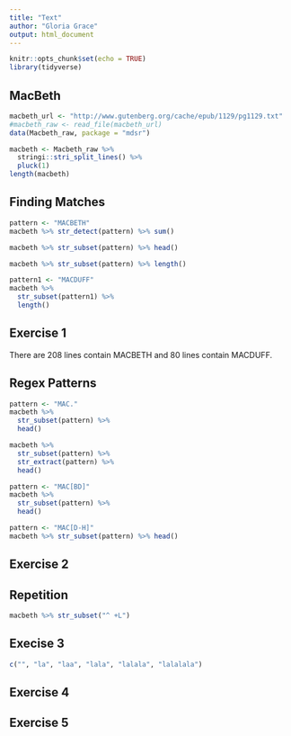 ```yaml
---
title: "Text"
author: "Gloria Grace"
output: html_document
---
```


```r
knitr::opts_chunk$set(echo = TRUE)
library(tidyverse)
```


## MacBeth

```r
macbeth_url <- "http://www.gutenberg.org/cache/epub/1129/pg1129.txt"
#macbeth_raw <- read_file(macbeth_url)
data(Macbeth_raw, package = "mdsr")
```

```r
macbeth <- Macbeth_raw %>% 
  stringi::stri_split_lines() %>%
  pluck(1)
length(macbeth)
```
## Finding Matches

```r
pattern <- "MACBETH"
macbeth %>% str_detect(pattern) %>% sum()
```
```r
macbeth %>% str_subset(pattern) %>% head()

```

```r
macbeth %>% str_subset(pattern) %>% length()

```

```r
pattern1 <- "MACDUFF"
macbeth %>% 
  str_subset(pattern1) %>% 
  length()
```

## Exercise 1

 There are 208 lines contain MACBETH and 80 lines contain MACDUFF.
 
## Regex Patterns

```r
pattern <- "MAC."
macbeth %>% 
  str_subset(pattern) %>% 
  head()
```
```r
macbeth %>% 
  str_subset(pattern) %>% 
  str_extract(pattern) %>% 
  head()
```

```r
pattern <- "MAC[BD]"
macbeth %>% 
  str_subset(pattern) %>% 
  head()
```

```r
pattern <- "MAC[D-H]"
macbeth %>% str_subset(pattern) %>% head()

```

## Exercise 2

## Repetition
```r
macbeth %>% str_subset("^ +L")

```


## Execise 3

```r
c("", "la", "laa", "lala", "lalala", "lalalala")
```


## Exercise 4

## Exercise 5





